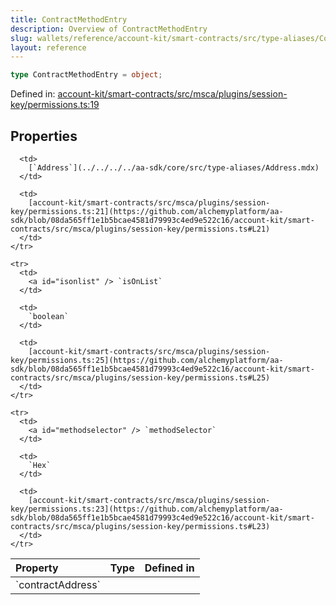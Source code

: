 ```yaml
---
title: ContractMethodEntry
description: Overview of ContractMethodEntry
slug: wallets/reference/account-kit/smart-contracts/src/type-aliases/ContractMethodEntry
layout: reference
---
```


```ts
type ContractMethodEntry = object;
```

Defined in: [account-kit/smart-contracts/src/msca/plugins/session-key/permissions.ts:19](https://github.com/alchemyplatform/aa-sdk/blob/08da565ff1e1b5bcae4581d79993c4ed9e522c16/account-kit/smart-contracts/src/msca/plugins/session-key/permissions.ts#L19)

## Properties

<table>
  <thead>
    <tr>
      <th align="left">Property</th>
      <th align="left">Type</th>
      <th align="left">Defined in</th>
    </tr>
  </thead>

  <tbody>
    <tr>
      <td>
        <a id="contractaddress" /> `contractAddress`
      </td>

      <td>
        [`Address`](../../../../aa-sdk/core/src/type-aliases/Address.mdx)
      </td>

      <td>
        [account-kit/smart-contracts/src/msca/plugins/session-key/permissions.ts:21](https://github.com/alchemyplatform/aa-sdk/blob/08da565ff1e1b5bcae4581d79993c4ed9e522c16/account-kit/smart-contracts/src/msca/plugins/session-key/permissions.ts#L21)
      </td>
    </tr>

    <tr>
      <td>
        <a id="isonlist" /> `isOnList`
      </td>

      <td>
        `boolean`
      </td>

      <td>
        [account-kit/smart-contracts/src/msca/plugins/session-key/permissions.ts:25](https://github.com/alchemyplatform/aa-sdk/blob/08da565ff1e1b5bcae4581d79993c4ed9e522c16/account-kit/smart-contracts/src/msca/plugins/session-key/permissions.ts#L25)
      </td>
    </tr>

    <tr>
      <td>
        <a id="methodselector" /> `methodSelector`
      </td>

      <td>
        `Hex`
      </td>

      <td>
        [account-kit/smart-contracts/src/msca/plugins/session-key/permissions.ts:23](https://github.com/alchemyplatform/aa-sdk/blob/08da565ff1e1b5bcae4581d79993c4ed9e522c16/account-kit/smart-contracts/src/msca/plugins/session-key/permissions.ts#L23)
      </td>
    </tr>

  </tbody>
</table>
